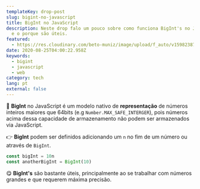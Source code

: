 ```yaml
---
templateKey: drop-post
slug: bigint-no-javascript
title: BigInt no JavaScript
description: Neste drop falo um pouco sobre como funciona BigInt's no JavaScript
  e o porque são úteis.
featured:
  - https://res.cloudinary.com/beto-muniz/image/upload/f_auto/v1598238776/Text_1_jj5zju.jpg
date: 2020-08-25T04:00:22.958Z
keywords:
  - bigint
  - javascript
  - web
category: tech
lang: pt
external: false
---
```


<Drop>

🔢 **BigInt** no JavaScript é um modelo nativo de **representação** de números inteiros maiores que 64bits (e.g `Number.MAX_SAFE_INTERGER`), pois números acima dessa capacidade de armazenamento não podem ser armazenados via JavaScript.

👉 **BigInt** podem ser definidos adicionando um `n` no fim de um número ou através de `BigInt`.

```javascript
const bigInt = 10n
const anotherBigInt = BigInt(10)
```

😋  **BigInt's** são bastante úteis, principalmente ao se trabalhar com números grandes e que requerem máxima precisão.

</Drop>